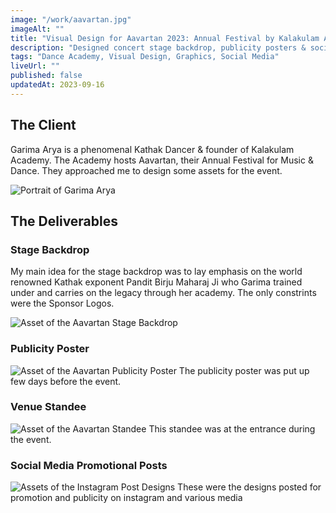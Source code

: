 ```yaml
---
image: "/work/aavartan.jpg"
imageAlt: ""
title: "Visual Design for Aavartan 2023: Annual Festival by Kalakulam Academy"
description: "Designed concert stage backdrop, publicity posters & social content for Aavartan. Aavartan is an Annual Festival of Music & Dance held by Kalakulam Academy."
tags: "Dance Academy, Visual Design, Graphics, Social Media"
liveUrl: ""
published: false
updatedAt: 2023-09-16
---
```


<H2>The Client</H2>

Garima Arya is a phenomenal Kathak Dancer & founder of Kalakulam Academy. The Academy hosts Aavartan, their Annual Festival for Music & Dance. They approached me to design some assets for the event.

<Image
  src="/work/aavartan/1.jpg"
  alt="Portrait of Garima Arya"
  width={848}
  height={601}
/>

<H2>The Deliverables</H2>

### Stage Backdrop

My main idea for the stage backdrop was to lay emphasis on the world renowned Kathak exponent Pandit Birju Maharaj Ji who Garima trained under and carries on the legacy through her academy. The only constrints were the Sponsor Logos.

<Image
  src="/work/aavartan/2.jpg"
  alt="Asset of the Aavartan Stage Backdrop"
  width={848}
  height={567}
/>

### Publicity Poster

<Image
  src="/work/aavartan/3.jpg"
  alt="Asset of the Aavartan Publicity Poster"
  width={848}
  height={848}
/>
The publicity poster was put up few days before the event.

### Venue Standee

<Image
  src="/work/aavartan/4.jpg"
  alt="Asset of the Aavartan Standee"
  width={848}
  height={2035}
/>
This standee was at the entrance during the event.

### Social Media Promotional Posts

<Image
  src="/work/aavartan/5.png"
  alt="Assets of the Instagram Post Designs"
  width={848}
  height={1590}
/>
These were the designs posted for promotion and publicity on instagram and various
media
